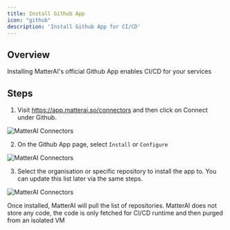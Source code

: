 ```yaml
---
title: Install Github App
icon: "github"
description: 'Install Github App for CI/CD'
---
```

## Overview
Installing MatterAI's official Github App enables CI/CD for your services

## Steps

1. Visit https://app.matterai.so/connectors and then click on Connect under Github.

<img
  className="block"
  src="/images/connectors/connectors.png"
  alt="MatterAI Connectors"
/>

2. On the Github App page, select `Install` or `Configure`

<img
  className="block"
  src="/images/connectors/github-app.png"
  alt="MatterAI Connectors"
/>

3. Select the organisation or specific repository to install the app to. You can update this list later via the same steps.

<img
  className="block"
  src="/images/connectors/github-app-repo.png"
  alt="MatterAI Connectors"
/>

<Note>Once installed, MatterAI will pull the list of repositories. MatterAI does not store any code, the code is only fetched for CI/CD runtime and then purged from an isolated VM</Note> 